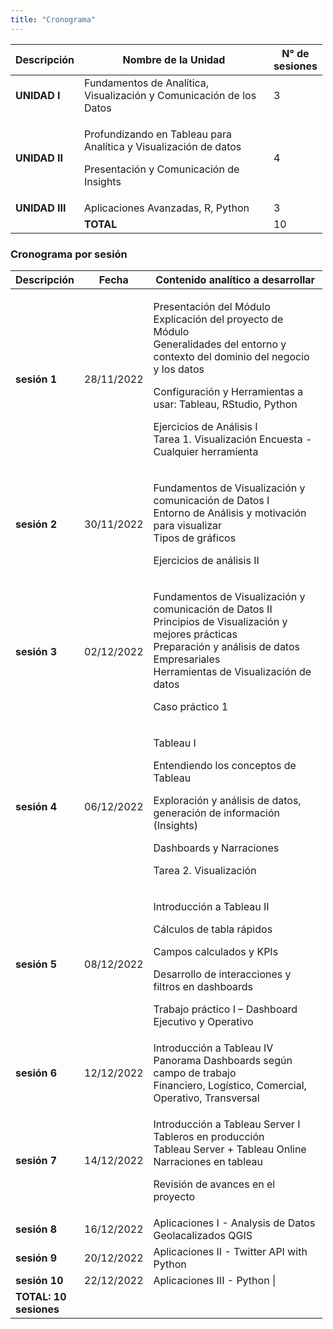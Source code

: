```yaml
---
title: "Cronograma"
---
```


+----------------+---------------------------------------------------------------------+----------------+
| Descripción    | Nombre de la Unidad                                                 | N° de sesiones |
+================+=====================================================================+================+
| **UNIDAD I**   | Fundamentos de Analítica, Visualización y Comunicación de los Datos | 3              |
+----------------+---------------------------------------------------------------------+----------------+
| **UNIDAD II**  | Profundizando en Tableau para Analítica y Visualización de datos    | 4              |
|                |                                                                     |                |
|                | Presentación y Comunicación de Insights                             |                |
+----------------+---------------------------------------------------------------------+----------------+
| **UNIDAD III** | Aplicaciones Avanzadas, R, Python                                   | 3              |
+----------------+---------------------------------------------------------------------+----------------+
|                | **TOTAL**                                                           | 10             |
+----------------+---------------------------------------------------------------------+----------------+

### Cronograma por sesión

+------------------------+------------+--------------------------------------------------------------------------+
| Descripción            | Fecha      | Contenido analítico a desarrollar                                        |
+========================+============+==========================================================================+
| **sesión 1**           | 28/11/2022 | Presentación del Módulo\                                                 |
|                        |            | Explicación del proyecto de Módulo\                                      |
|                        |            | Generalidades del entorno y contexto del dominio del negocio y los datos |
|                        |            |                                                                          |
|                        |            | Configuración y Herramientas a usar: Tableau, RStudio, Python            |
|                        |            |                                                                          |
|                        |            | Ejercicios de Análisis I\                                                |
|                        |            | Tarea 1. Visualización Encuesta - Cualquier herramienta                  |
+------------------------+------------+--------------------------------------------------------------------------+
| **sesión 2**           | 30/11/2022 | Fundamentos de Visualización y comunicación de Datos I\                  |
|                        |            | Entorno de Análisis y motivación para visualizar\                        |
|                        |            | Tipos de gráficos                                                        |
|                        |            |                                                                          |
|                        |            | Ejercicios de análisis II                                                |
+------------------------+------------+--------------------------------------------------------------------------+
| **sesión 3**           | 02/12/2022 | Fundamentos de Visualización y comunicación de Datos II\                 |
|                        |            | Principios de Visualización y mejores prácticas\                         |
|                        |            | Preparación y análisis de datos Empresariales\                           |
|                        |            | Herramientas de Visualización de datos                                   |
|                        |            |                                                                          |
|                        |            | Caso práctico 1                                                          |
+------------------------+------------+--------------------------------------------------------------------------+
| **sesión 4**           | 06/12/2022 | Tableau I                                                                |
|                        |            |                                                                          |
|                        |            | Entendiendo los conceptos de Tableau                                     |
|                        |            |                                                                          |
|                        |            | Exploración y análisis de datos, generación de información (Insights)    |
|                        |            |                                                                          |
|                        |            | Dashboards y Narraciones                                                 |
|                        |            |                                                                          |
|                        |            | Tarea 2. Visualización                                                   |
+------------------------+------------+--------------------------------------------------------------------------+
| **sesión 5**           | 08/12/2022 | Introducción a Tableau II                                                |
|                        |            |                                                                          |
|                        |            | Cálculos de tabla rápidos                                                |
|                        |            |                                                                          |
|                        |            | Campos calculados y KPIs                                                 |
|                        |            |                                                                          |
|                        |            | Desarrollo de interacciones y filtros en dashboards                      |
|                        |            |                                                                          |
|                        |            | Trabajo práctico I -- Dashboard Ejecutivo y Operativo                    |
+------------------------+------------+--------------------------------------------------------------------------+
| **sesión 6**           | 12/12/2022 | Introducción a Tableau IV\                                               |
|                        |            | Panorama Dashboards según campo de trabajo\                              |
|                        |            | Financiero, Logístico, Comercial, Operativo, Transversal                 |
+------------------------+------------+--------------------------------------------------------------------------+
| **sesión 7**           | 14/12/2022 | Introducción a Tableau Server I\                                         |
|                        |            | Tableros en producción\                                                  |
|                        |            | Tableau Server + Tableau Online\                                         |
|                        |            | Narraciones en tableau                                                   |
|                        |            |                                                                          |
|                        |            | Revisión de avances en el proyecto                                       |
+------------------------+------------+--------------------------------------------------------------------------+
| **sesión 8**           | 16/12/2022 | Aplicaciones I - Analysis de Datos Geolacalizados QGIS                   |
+------------------------+------------+--------------------------------------------------------------------------+
| **sesión 9**           | 20/12/2022 | Aplicaciones  II - Twitter API with Python                               |
+------------------------+------------+--------------------------------------------------------------------------+
| **sesión 10**          | 22/12/2022 | Aplicaciones III - Python                                       |
+------------------------+------------+--------------------------------------------------------------------------+
| **TOTAL: 10 sesiones** |            |                                                                          |
+------------------------+------------+--------------------------------------------------------------------------+
